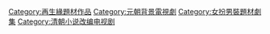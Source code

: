 [[Category:再生緣題材作品|Category:再生緣題材作品]]
[[Category:元朝背景電視劇|Category:元朝背景電視劇]]
[[Category:女扮男裝題材劇集|Category:女扮男裝題材劇集]]
[[Category:清朝小说改编电视剧|Category:清朝小说改编电视剧]]